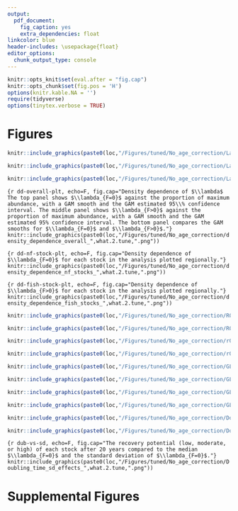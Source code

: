 ```yaml
---
output:
  pdf_document:
    fig_caption: yes
    extra_dependencies: float
linkcolor: blue
header-includes: \usepackage{float}
editor_options:
  chunk_output_type: console
---
```


```r
knitr::opts_knit$set(eval.after = "fig.cap")
knitr::opts_chunk$set(fig.pos = 'H')
options(knitr.kable.NA = '')
require(tidyverse)
options(tinytex.verbose = TRUE)

```


# Figures {-}


```r
knitr::include_graphics(paste0(loc,"/Figures/tuned/No_age_correction/Lambda_boxplot_6_species_",what.2.tune,".png"))

```


\newpage
```r
knitr::include_graphics(paste0(loc,"/Figures/tuned/No_age_correction/Lambda_boxplot_other_species_",what.2.tune,".png"))

```


\newpage
```r
knitr::include_graphics(paste0(loc,"/Figures/tuned/No_age_correction/Lambda_sd_",what.2.tune,".png"))
```


\newpage
```{r dd-overall-plt, echo=F, fig.cap="Density dependence of $\\lambda$ The top panel shows $\\lambda_{F=0}$ against the proportion of maximum abundance, with a GAM smooth and the GAM estimated 95\\% confidence interval. The middle panel shows $\\lambda_{F>0}$ against the proportion of maximum abundance, with a GAM smooth and the GAM estimated 95% confidence interval. The bottom panel compares the GAM smooths for $\\lambda_{F=0}$ and $\\lambda_{F>0}$."}
knitr::include_graphics(paste0(loc,"/Figures/tuned/No_age_correction/density_dependence_overall_",what.2.tune,".png"))
```


\newpage
```{r dd-nf-stock-plt, echo=F, fig.cap="Density dependence of $\\lambda_{F=0}$ for each stock in the analysis plotted regionally."}
knitr::include_graphics(paste0(loc,"/Figures/tuned/No_age_correction/density_dependence_nf_stocks_",what.2.tune,".png"))
```


\newpage
```{r dd-fish-stock-plt, echo=F, fig.cap="Density dependence of $\\lambda_{F>0}$ for each stock in the analysis plotted regionally."}
knitr::include_graphics(paste0(loc,"/Figures/tuned/No_age_correction/density_dependence_fish_stocks_",what.2.tune,".png"))
```


\newpage
```r
knitr::include_graphics(paste0(loc,"/Figures/tuned/No_age_correction/R0_boxplot_6_species_",what.2.tune,".png"))
```


\newpage
```r
knitr::include_graphics(paste0(loc,"/Figures/tuned/No_age_correction/R0_boxplot_other_species_",what.2.tune,".png"))
```


\newpage
```r
knitr::include_graphics(paste0(loc,"/Figures/tuned/No_age_correction/r0_heatmap_nf_",what.2.tune,".png"))
```


\newpage
```r
knitr::include_graphics(paste0(loc,"/Figures/tuned/No_age_correction/r0_heatmap_fish_",what.2.tune,".png"))
```


\newpage
```r
knitr::include_graphics(paste0(loc,"/Figures/tuned/No_age_correction/GL_boxplot_6_species_",what.2.tune,".png"))
```


\newpage
```r
knitr::include_graphics(paste0(loc,"/Figures/tuned/No_age_correction/GL_boxplot_other_species_",what.2.tune,".png"))
```


\newpage
```r
knitr::include_graphics(paste0(loc,"/Figures/tuned/No_age_correction/GL_heatmap_nf_",what.2.tune,".png"))
```


\newpage
```r
knitr::include_graphics(paste0(loc,"/Figures/tuned/No_age_correction/GL_heatmap_fish_",what.2.tune,".png"))
```


<!-- Now for the Doubling time -->

\newpage
```r
knitr::include_graphics(paste0(loc,"/Figures/tuned/No_age_correction/Doubling_time_heatmap_by_order_",what.2.tune,".png"))
```


\newpage
```r
knitr::include_graphics(paste0(loc,"/Figures/tuned/No_age_correction/Doubling_time_time_series_",what.2.tune,".png"))
```


\newpage
```{r dub-vs-sd, echo=F, fig.cap="The recovery potential (low, moderate, or high) of each stock after 20 years compared to the median $\\lambda_{F=0}$ and the standard deviation of $\\lambda_{F=0}$."}
knitr::include_graphics(paste0(loc,"/Figures/tuned/No_age_correction/Doubling_time_sd_effects_",what.2.tune,".png"))
```


# Supplemental Figures {-}
